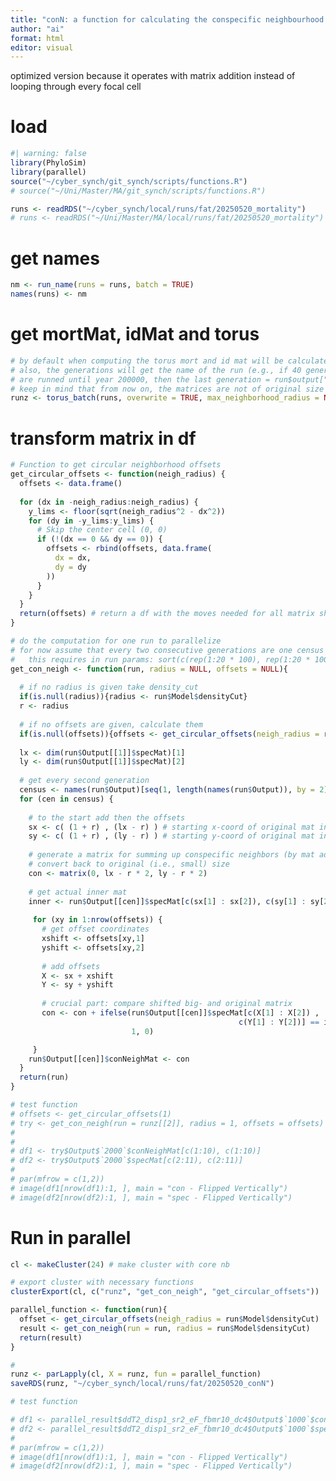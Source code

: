 ```yaml
---
title: "conN: a function for calculating the conspecific neighbourhood density"
author: "ai"
format: html
editor: visual
---
```


optimized version because it operates with matrix addition instead of looping through every focal cell

# load

```r
#| warning: false
library(PhyloSim)
library(parallel)
source("~/cyber_synch/git_synch/scripts/functions.R")
# source("~/Uni/Master/MA/git_synch/scripts/functions.R")
```

```r
runs <- readRDS("~/cyber_synch/local/runs/fat/20250520_mortality")
# runs <- readRDS("~/Uni/Master/MA/local/runs/fat/20250520_mortality")
```

# get names

```r
nm <- run_name(runs = runs, batch = TRUE)
names(runs) <- nm
```

# get mortMat, idMat and torus

```r
# by default when computing the torus mort and id mat will be calculated
# also, the generations will get the name of the run (e.g., if 40 generations
# are runned until year 200000, then the last generation = run$output["200000"]
# keep in mind that from now on, the matrices are not of original size any longer
runz <- torus_batch(runs, overwrite = TRUE, max_neighborhood_radius = NULL)
```

# transform matrix in df

```r
# Function to get circular neighborhood offsets
get_circular_offsets <- function(neigh_radius) {
  offsets <- data.frame()
  
  for (dx in -neigh_radius:neigh_radius) {
    y_lims <- floor(sqrt(neigh_radius^2 - dx^2))
    for (dy in -y_lims:y_lims) {
      # Skip the center cell (0, 0)
      if (!(dx == 0 && dy == 0)) {
        offsets <- rbind(offsets, data.frame(
          dx = dx,
          dy = dy
        ))
      }
    }
  }
  return(offsets) # return a df with the moves needed for all matrix shifts to compare all neighbors
}

# do the computation for one run to parallelize
# for now assume that every two consecutive generations are one census
#   this requires in run params: sort(c(rep(1:20 * 100), rep(1:20 * 100)+1)
get_con_neigh <- function(run, radius = NULL, offsets = NULL){
  
  # if no radius is given take density_cut
  if(is.null(radius)){radius <- run$Model$densityCut}
  r <- radius
  
  # if no offsets are given, calculate them
  if(is.null(offsets)){offsets <- get_circular_offsets(neigh_radius = r)}
  
  lx <- dim(run$Output[[1]]$specMat)[1]
  ly <- dim(run$Output[[1]]$specMat)[2]
  
  # get every second generation
  census <- names(run$Output)[seq(1, length(names(run$Output)), by = 2)]
  for (cen in census) {
    
    # to the start add then the offsets
    sx <- c( (1 + r) , (lx - r) ) # starting x-coord of original mat in bigmat
    sy <- c( (1 + r) , (ly - r) ) # starting y-coord of original mat in bigmat
    
    # generate a matrix for summing up conspecific neighbors (by mat addition)
    # convert back to original (i.e., small) size
    con <- matrix(0, lx - r * 2, ly - r * 2)
    
    # get actual inner mat
    inner <- run$Output[[cen]]$specMat[c(sx[1] : sx[2]), c(sy[1] : sy[2])]
    
     for (xy in 1:nrow(offsets)) {
       # get offset coordinates
       xshift <- offsets[xy,1]
       yshift <- offsets[xy,2]
       
       # add offsets
       X <- sx + xshift
       Y <- sy + yshift
       
       # crucial part: compare shifted big- and original matrix
       con <- con + ifelse(run$Output[[cen]]$specMat[c(X[1] : X[2]) ,
                                                   c(Y[1] : Y[2])] == inner,
                           1, 0)

     }
    run$Output[[cen]]$conNeighMat <- con 
  }
  return(run)
}
```

```r
# test function
# offsets <- get_circular_offsets(1)
# try <- get_con_neigh(run = runz[[2]], radius = 1, offsets = offsets)
# 
# 
# df1 <- try$Output$`2000`$conNeighMat[c(1:10), c(1:10)]
# df2 <- try$Output$`2000`$specMat[c(2:11), c(2:11)]
# 
# par(mfrow = c(1,2))
# image(df1[nrow(df1):1, ], main = "con - Flipped Vertically")
# image(df2[nrow(df2):1, ], main = "spec - Flipped Vertically")
```

# Run in parallel

```r

cl <- makeCluster(24) # make cluster with core nb

# export cluster with necessary functions
clusterExport(cl, c("runz", "get_con_neigh", "get_circular_offsets"))

parallel_function <- function(run){
  offset <- get_circular_offsets(neigh_radius = run$Model$densityCut)
  result <- get_con_neigh(run = run, radius = run$Model$densityCut)
  return(result)
}

#
runz <- parLapply(cl, X = runz, fun = parallel_function)
saveRDS(runz, "~/cyber_synch/local/runs/fat/20250520_conN")
```

```r
# test function

# df1 <- parallel_result$ddT2_disp1_sr2_eF_fbmr10_dc4$Output$`1000`$conNeighMat[c(1:20), c(1:20)]
# df2 <- parallel_result$ddT2_disp1_sr2_eF_fbmr10_dc4$Output$`1000`$specMat[c(5:25), c(5:25)]
# 
# par(mfrow = c(1,2))
# image(df1[nrow(df1):1, ], main = "con - Flipped Vertically")
# image(df2[nrow(df2):1, ], main = "spec - Flipped Vertically")
```
